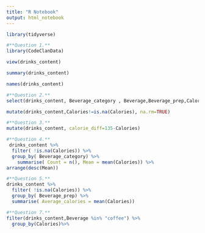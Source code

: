 ```yaml
---
title: "R Notebook"
output: html_notebook
---
```

```r
library(tidyverse)
```

```r
#**Question 1.**
library(CodeClanData)
```

```r
view(drinks_content)
```

```r
summary(drinks_content)
```
```r
names(drinks_content)
```

```r
#**Question 2.**
select(drinks_content, Beverage_category , Beverage,Beverage_prep,Calories)
```
```r
mutate(drinks_content,Calories!=is.na(Calories), na.rm=TRUE)
```
```r
#**Question 3.**
mutate(drinks_content, calorie_diff=135-Calories)
```
```r
#**Question 4.**
 drinks_content %>%
  filter( !is.na(Calories)) %>%
  group_by( Beverage_category) %>%
    summarise( Count = n(), Mean = mean(Calories)) %>%
arrange(desc(Mean))

```
```r
#**Question 5.**
drinks_content %>%
  filter( !is.na(Calories)) %>%
  group_by( Beverage_prep) %>%
  summarise( Average_calories = mean(Calories)) 
```

```r
#**Question 7.**
filter(drinks_content,Beverage %in% "coffee") %>%
  group_by(Calories)%>%
    
```

